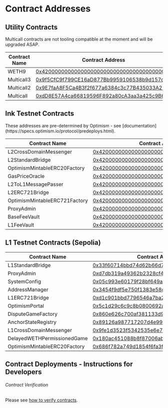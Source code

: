 
# Contract Addresses

## Utility Contracts

<Callout type="warning" emoji="⚠️">
  Multicall contracts are not tooling compatible at the moment and will be upgraded ASAP.
</Callout>

| Contract Name | Contract Address                                                                                                                                      |
| ------------- | ----------------------------------------------------------------------------------------------------------------------------------------------------- |
| WETH9         | [0x4200000000000000000000000000000000000006](https://explorer-sepolia.inkonchain.com/address/0x4200000000000000000000000000000000000006?tab=contract) |
| Multicall3    | [0x9f5CfC9f799CE16aD877Bb9959106538b9d157d6](https://explorer-sepolia.inkonchain.com/address/0x9f5CfC9f799CE16aD877Bb9959106538b9d157d6?tab=contract) |                                                                                                                                                  |
| Multicall2    | [0x9E7faA8F5Ca4B3f2f677a6384c3c77B435033A21](https://explorer-sepolia.inkonchain.com/address/0x9E7faA8F5Ca4B3f2f677a6384c3c77B435033A21?tab=contract) |
| Multicall     | [0xdD8E57A4ca66819596F892a80cA3aa3a425c9B60](https://explorer-sepolia.inkonchain.com/address/0xdD8E57A4ca66819596F892a80cA3aa3a425c9B60?tab=contract) |

## Ink Testnet Contracts

<Callout type="info" emoji="ℹ️">
  These addresses are pre-determined by Optimism - see [documentation](https://specs.optimism.io/protocol/predeploys.html).
</Callout>

| Contract Name                 | Contract Address                                                                                                                 |
| ----------------------------- | -------------------------------------------------------------------------------------------------------------------------------- |
| L2CrossDomainMessenger        | [0x4200000000000000000000000000000000000007](https://explorer-sepolia.inkonchain.com/address/0x4200000000000000000000000000000000000007) |
| L2StandardBridge              | [0x4200000000000000000000000000000000000010](https://explorer-sepolia.inkonchain.com/address/0x4200000000000000000000000000000000000010) |
| OptimismMintableERC20Factory  | [0x4200000000000000000000000000000000000012](https://explorer-sepolia.inkonchain.com/address/0x4200000000000000000000000000000000000012) |
| GasPriceOracle                | [0x420000000000000000000000000000000000000F](https://explorer-sepolia.inkonchain.com/address/0x420000000000000000000000000000000000000F) |
| L2ToL1MessagePasser           | [0x4200000000000000000000000000000000000016](https://explorer-sepolia.inkonchain.com/address/0x4200000000000000000000000000000000000016) |
| L2ERC721Bridge                | [0x4200000000000000000000000000000000000014](https://explorer-sepolia.inkonchain.com/address/0x4200000000000000000000000000000000000014) |
| OptimismMintableERC721Factory | [0x4200000000000000000000000000000000000017](https://explorer-sepolia.inkonchain.com/address/0x4200000000000000000000000000000000000017) |
| ProxyAdmin                    | [0x4200000000000000000000000000000000000018](https://explorer-sepolia.inkonchain.com/address/0x4200000000000000000000000000000000000018) |
| BaseFeeVault                  | [0x4200000000000000000000000000000000000019](https://explorer-sepolia.inkonchain.com/address/0x4200000000000000000000000000000000000019) |
| L1FeeVault                    | [0x420000000000000000000000000000000000001a](https://explorer-sepolia.inkonchain.com/address/0x420000000000000000000000000000000000001a) |

## L1 Testnet Contracts (Sepolia)

| Contract Name                | Contract Address                                                                                                              |
| ---------------------------- | ------------------------------------------------------------------------------------------------------------------------------|
| L1StandardBridge             | [0x33f60714bbd74d62b66d79213c348614de51901c](https://sepolia.etherscan.io/address/0x33f60714bbd74d62b66d79213c348614de51901c) |
| ProxyAdmin                   | [0xd7db319a49362b2328cf417a934300cccb442c8d](https://sepolia.etherscan.io/address/0xd7db319a49362b2328cf417a934300cccb442c8d) |
| SystemConfig                 | [0x05c993e60179f28bf649a2bb5b00b5f4283bd525](https://sepolia.etherscan.io/address/0x05c993e60179f28bf649a2bb5b00b5f4283bd525) |
| AddressManager               | [0x3454f9df5e750f1383e58c1cb001401e7a4f3197](https://sepolia.etherscan.io/address/0x3454f9df5e750f1383e58c1cb001401e7a4f3197) |
| L1ERC721Bridge               | [0xd1c901bbd7796546a7ba2492e0e199911fae68c7](https://sepolia.etherscan.io/address/0xd1c901bbd7796546a7ba2492e0e199911fae68c7) |
| OptimismPortal               | [0x5c1d29c6c9c8b0800692acc95d700bcb4966a1d7](https://sepolia.etherscan.io/address/0x5c1d29c6c9c8b0800692acc95d700bcb4966a1d7) |
| DisputeGameFactory           | [0x860e626c700af381133d9f4af31412a2d1db3d5d](https://sepolia.etherscan.io/address/0x860e626c700af381133d9f4af31412a2d1db3d5d) |
| AnchorStateRegistry          | [0x89126a987717207d4e990ed2e8880fd170dcea1a](https://sepolia.etherscan.io/address/0x89126a987717207d4e990ed2e8880fd170dcea1a) |
| L1CrossDomainMessenger       | [0x9fe1d3523f5342535e6e7770ed09ed85dbc1acc2](https://sepolia.etherscan.io/address/0x9fe1d3523f5342535e6e7770ed09ed85dbc1acc2) |
| DelayedWETHPermissionedGame  | [0x180ac451088b8f87006ab0ca98a01507e42ac456](https://sepolia.etherscan.io/address/0x180ac451088b8f87006ab0ca98a01507e42ac456) |
| OptimismMintableERC20Factory | [0x686f782a749d1854f6fa3f948450f4c65c6674f0](https://sepolia.etherscan.io/address/0x686f782a749d1854f6fa3f948450f4c65c6674f0) |


## Contract Deployments - Instructions for Developers

###### Contract Verification
Please see [how to verify contracts](/build/tutorials/verify-smart-contract).
